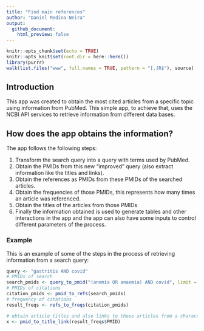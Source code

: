 ```yaml
---
title: "Find main references"
author: "Daniel Medina-Neira"
output: 
  github_document:
    html_preview: false
---
```


```r
knitr::opts_chunk$set(echo = TRUE)
knitr::opts_knit$set(root.dir = here::here())
library(purrr)
walk(list.files("www", full.names = TRUE, pattern = "[.]R$"), source)
```

## Introduction

This app was created to obtain the most cited articles from a specific topic using information from PubMed. This simple app, to achieve that, uses the NCBI API services to retrieve information from different data bases.

## How does the app obtains the information?

The app follows the following steps:

1. Transform the search query into a query with terms used by PubMed.
2. Obtain the PMIDs from this new "improved" query (also extract information like the titles and links).
3. Obtain the references as PMIDs from these PMIDs of the searched articles.
4. Obtain the frequencies of those PMIDs, this represents how many times an article was referenced.
5. Obtain the titles of the articles from those PMIDs
6. Finally the information obtained is used to generate tables and other interactions in the app and the app can also have some inputs to control different parameters of the process.

### Example

This is an example of some of the steps in the process of retrieving information from a search query:

```r
query <- "gastritis AND covid"
# PMIDs of search
search_pmids <- query_to_pmid("(anemia OR anaemia) AND covid", limit = 30)
# PMIDs of citations
citation_pmids <- pmid_to_refs(search_pmids)
# frequency of citations
result_freqs <- refs_to_freqs(citation_pmids)

# obtain article titles and also links to those articles from a character vector with PMIDs
x <- pmid_to_title_link(result_freqs$PMID)
```

